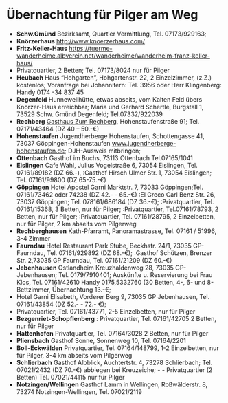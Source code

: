 
# Übernachtung für Pilger am Weg

- **Schw.Gmünd** Bezirksamt, Quartier Vermittlung, Tel. 07173/929163; 
- **Knörzerhaus** [http://www.knoerzerhaus.com/](http://www.knoerzerhaus.com/)
- **Fritz-Keller-Haus** [https://tuerme-wanderheime.albverein.net/wanderheime/wanderheim-franz-keller-haus/](https://tuerme-wanderheime.albverein.net/wanderheime/wanderheim-franz-keller-haus/)
- Privatquartier, 2 Betten; Tel. 07173/8024 nur für Pilger 
- **Heubach** Haus "Hohgarten", Hohgartenstr. 22, 2 Einzelzimmer, (z.Z.) kostenlos; Voranfrage bei Johannitern: Tel. 3956 oder Herr Klingenberg: Handy 0174 -34 837 45 
- **Degenfeld** Hunnewellhütte, etwas abseits, vom Kalten Feld übers Knörzer-Haus erreichbar; Maria und Gerhard Schertle, Burgstall 1, 73529 Schw. Gmünd Degenfeld; Tel.07332/922039 
- **Rechberg** [Gasthaus Zum Rechberg](https://www.metzgerei-reinold.de/Gaestezimmer/454), Hohenstaufenstraße 91; Tel. 07171/43464 (DZ 40 -- 50.-€) 
- **Hohenstaufen** Jugendherberge Hohenstaufen, Schottengasse 41, 73037 Göppingen-Hohenstaufen [www.jugendherberge-hohenstaufen.de](www.jugendherberge-hohenstaufen.de); DJH-Ausweis mitbringen;
- **Ottenbach** Gasthof im Buchs, 73113 Ottenbach Tel.07165/1041 
- **Eislingen** Cafe Wahl, Julius Vogelstraße 6, 73054 Eislingen, Tel. 07161/89182 (DZ 66.-), :Gasthof Hirsch Ulmer Str. 1, 73054 Eislingen; Tel. 07161/99800 (DZ 65-75.-€) 
- **Göppingen** Hotel Apostel Garni Marktstr. 7, 73033 Göppingen;Tel. 07161/73462 oder 74238 (DZ 42.- - 65.-€) :El Greco Carl Benz Str. 26, 73037 Göppingen; Tel. 078161/686184 (DZ 36.-€); :Privatquartier, Tel. 07161/15368, 3 Betten, nur für Pilger; :Privatquartier, Tel.07161/78793, 2 Betten, nur für Pilger; :Privatquartier, Tel. 07161/28795, 2 Einzelbetten, nur für Pilger, 2 km abseits vom Pilgerweg 
- **Rechberghausen** Kath-Pfarramt, Panoramastrasse, Tel. 07161 / 51996, 3-4 Zimmer 
- **Faurndau** Hotel Restaurant Park Stube, Beckhstr. 24/1, 73035 GP-Faurndau, Tel. 07161/929892 (DZ 68.-€); :Gasthof Schützen, Brenzer Str. 2,73035 GP Faurndau, Tel. 07161/21209 (DZ 60.-€) 
- **Jebenhausen** Ostlandheim Kreuzhaldenweg 28, 73035 GP-Jebenhausen; Tel. 0179/7910401; Auskünfte u. Reservierung bei Frau Klos, Tel. 07161/42610 Handy 0175,5332760 (30 Betten, 4-, 6- und 8- Bettzimmer, Übernachtung 13.-€; 
- Hotel Garni Elisabeth, Vorderer Berg 9, 73035 GP Jebenhausen, Tel. 07161/43854 (DZ 52.- - 72.- €); 
- Privatquartier, Tel. 07161/43771, 2-5 Einzelbetten, nur für Pilger 
- **Bezgenriet-Schopflenberg** : Privatquartier, Tel. 07161/42705 2 Betten, nur für Pilger
- **Hattenhofen** Privatquartier, Tel. 07164/3028 2 Betten, nur für Pilger 
- **Pliensbach** Gasthof Sonne, Sonnenweg 10, Tel. 07164/2201 
- **Boll-Eckwälden** Privatquartier, Tel. 07164/148799, 1-2 Einzelbetten, nur für Pilger, 3-4 km abseits vom Pilgerweg 
- **Schlierbach** Gasthof Albblick, Auchtertstr. 4, 73278 Schlierbach; Tel. 07021/2432 (DZ 70.-€) abbiegen bei Kreuzeiche; -  - Privatquartier (2 Betten) Tel. 07021/44115 nur für Pilger 
- **Notzingen/Wellingen** Gasthof Lamm in Wellingen, Roßwälderstr. 8, 73274 Notzingen-Wellingen, Tel. 07021/2119
